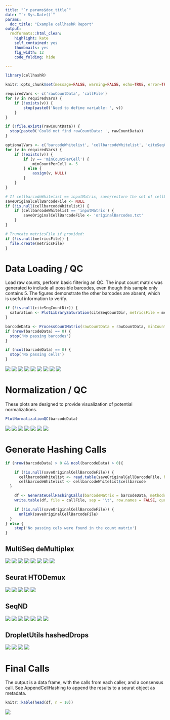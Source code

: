 ```yaml
---
title: "`r params$doc_title`"
date: "`r Sys.Date()`"
params:
  doc_title: "Example cellhashR Report"
output:
  rmdformats::html_clean:
    highlight: kate
    self_contained: yes
    thumbnails: yes
    fig_width: 12
    code_folding: hide

---
```


```r

library(cellhashR)

knitr::opts_chunk$set(message=FALSE, warning=FALSE, echo=TRUE, error=TRUE)

```

```r

requiredVars <- c('rawCountData', 'callFile')
for (v in requiredVars) {
	if (!exists(v)) {
		stop(paste0('Need to define variable: ', v))
	}
}

if (!file.exists(rawCountData)) {
  stop(paste0('Could not find rawCountData: ', rawCountData))
}

optionalVars <- c('barcodeWhitelist', 'cellbarcodeWhitelist', 'citeSeqCountDir', 'minCountPerCell', 'metricsFile')
for (v in requiredVars) {
	if (!exists(v)) {
		if (v == 'minCountPerCell') {
			minCountPerCell <- 5
		} else {
			assign(v, NULL)
		}
	}
}

# If cellbarcodeWhitelist == inputMatrix, save/restore the set of cellbarcodes for reporting:
saveOriginalCellBarcodeFile <- NULL
if (!is.null(cellbarcodeWhitelist)) {
	if (cellbarcodeWhitelist == 'inputMatrix') {
		saveOriginalCellBarcodeFile <- 'originalBarcodes.txt'
	}
}

# Truncate metricsFile if provided:
if (!is.null(metricsFile)) {
  file.create(metricsFile)
}

```

# Data Loading / QC

Load raw counts, perform basic filtering an QC. The input count matrix was generated to include all possible barcodes, even though this sample only contains 5. The figures demonstrate the other barcodes are absent, which is useful information to verify.

```r

if (!is.null(citeSeqCountDir)) {
  saturation <- PlotLibrarySaturation(citeSeqCountDir, metricsFile = metricsFile)
}

barcodeData <- ProcessCountMatrix(rawCountData = rawCountData, minCountPerCell = minCountPerCell, barcodeWhitelist = barcodeWhitelist, saveOriginalCellBarcodeFile = saveOriginalCellBarcodeFile, metricsFile = metricsFile)
if (nrow(barcodeData) == 0) {
  stop('No passing barcodes')
}

if (ncol(barcodeData) == 0) {
  stop('No passing cells')
}

```

![](image/QC-1.png)
![](image/QC-2.png)
![](image/QC-3.png)
![](image/QC-4.png)
![](image/QC-5.png)
![](image/QC-6.png)
![](image/QC-7.png)
![](image/QC-8.png)
![](image/QC-9.png)

# Normalization / QC

These plots are designed to provide visualization of potential normalizations.

```r

PlotNormalizationQC(barcodeData)

```
![](image/NormalizationQC-1.png)
![](image/NormalizationQC-2.png)
![](image/NormalizationQC-3.png)
![](image/NormalizationQC-4.png)
![](image/NormalizationQC-5.png)
![](image/NormalizationQC-6.png)
![](image/NormalizationQC-7.png)

# Generate Hashing Calls

```r

if (nrow(barcodeData) > 0 && ncol(barcodeData) > 0){

	if (!is.null(saveOriginalCellBarcodeFile)) {
	  cellbarcodeWhitelist <- read.table(saveOriginalCellBarcodeFile, header = FALSE, col.names = c('cellbarcode'))
	  cellbarcodeWhitelist <- cellbarcodeWhitelist$cellbarcode
  }

	df <- GenerateCellHashingCalls(barcodeMatrix = barcodeData, methods = methods, cellbarcodeWhitelist = cellbarcodeWhitelist, metricsFile = metricsFile)
	write.table(df, file = callFile, sep = '\t', row.names = FALSE, quote = FALSE)

	if (!is.null(saveOriginalCellBarcodeFile)) {
	  unlink(saveOriginalCellBarcodeFile)
  }
} else {
	stop('No passing cels were found in the count matrix')
}

```

## MultiSeq deMultiplex

![](image/GenerateCalls-1.png)
![](image/GenerateCalls-2.png)
![](image/GenerateCalls-3.png)
![](image/GenerateCalls-4.png)
![](image/GenerateCalls-5.png)
![](image/GenerateCalls-6.png)
![](image/GenerateCalls-7.png)
![](image/GenerateCalls-8.png)

## Seurat HTODemux

![](image/GenerateCalls-9.png)
![](image/GenerateCalls-10.png)
![](image/GenerateCalls-11.png)
![](image/GenerateCalls-12.png)
![](image/GenerateCalls-13.png)

## SeqND

![](image/GenerateCalls-14.png)
![](image/GenerateCalls-15.png)
![](image/GenerateCalls-16.png)
![](image/GenerateCalls-17.png)
![](image/GenerateCalls-18.png)
![](image/GenerateCalls-19.png)
![](image/GenerateCalls-20.png)

## DropletUtils hashedDrops

![](image/GenerateCalls-21.png)
![](image/GenerateCalls-22.png)
![](image/GenerateCalls-23.png)
![](image/GenerateCalls-24.png)


# Final Calls

The output is a data frame, with the calls from each caller, and a consensus call. See AppendCellHashing to append the results to a seurat object as metadata.


```r

knitr::kable(head(df, n = 10))

```

![](image/FinalCalls-1.png)
